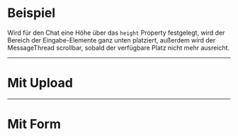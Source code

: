# Beispiel

Wird für den Chat eine Höhe über das `height` Property festgelegt, wird der
Bereich der Eingabe-Elemente ganz unten platziert, außerdem wird der
MessageThread scrollbar, sobald der verfügbare Platz nicht mehr ausreicht.

<LiveCodeEditor />

---

# Mit Upload

<LiveCodeEditor example="upload" editorCollapsed />

---

# Mit Form

<LiveCodeEditor example="form" editorCollapsed />
